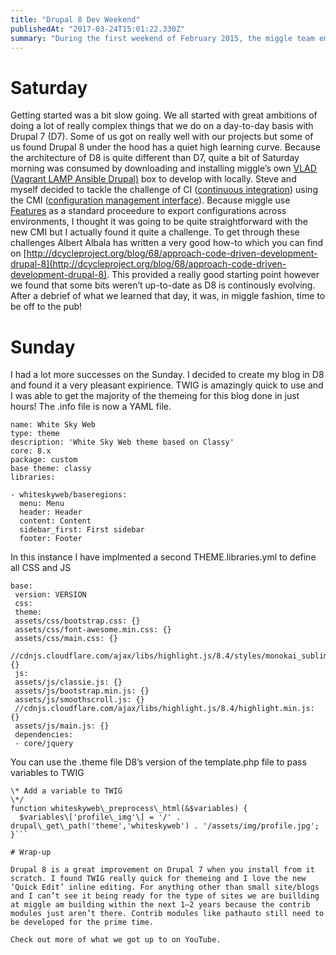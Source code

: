 ```yaml
---
title: "Drupal 8 Dev Weekend"
publishedAt: "2017-03-24T15:01:22.330Z"
summary: "During the first weekend of February 2015, the miggle team embarked on an exploration of Drupal 8 (D8). Getting started was a bit slow going. We all started with great ambitions of doing a lot of…"
---
```


# Saturday

Getting started was a bit slow going. We all started with great ambitions of doing a lot of really complex things that we do on a day-to-day basis with Drupal 7 (D7). Some of us got on really well with our projects but some of us found Drupal 8 under the hood has a quiet high learning curve. Because the architecture of D8 is quite different than D7, quite a bit of Saturday morning was consumed by downloading and installing miggle’s own [VLAD (Vagrant LAMP Ansible Drupal)](https://github.com/miggle/Migl-Phing-Drupal) box to develop with locally. Steve and myself decided to tackle the challenge of CI ([continuous integration](http://en.wikipedia.org/wiki/Continuous_integration)) using the CMI ([configuration management interface](https://www.drupal.org/documentation/administer/config)). Because miggle use [Features](https://www.drupal.org/project/features) as a standard proceedure to export configurations across environments, I thought it was going to be quite straightforward with the new CMI but I actually found it quite a challenge. To get through these challenges Albert Albala has written a very good how-to which you can find on [http://dcycleproject.org/blog/68/approach-code-driven-development-drupal-8](http://dcycleproject.org/blog/68/approach-code-driven-development-drupal-8). This provided a really good starting point however we found that some bits weren’t up-to-date as D8 is continously evolving. After a debrief of what we learned that day, it was, in miggle fashion, time to be off to the pub!

# Sunday

I had a lot more successes on the Sunday. I decided to create my blog in D8 and found it a very pleasant expirience. TWIG is amazingly quick to use and I was able to get the majority of the themeing for this blog done in just hours! The .info file is now a YAML file.
```
name: White Sky Web  
type: theme  
description: 'White Sky Web theme based on Classy'  
core: 8.x  
package: custom  
base theme: classy  
libraries:

- whiteskyweb/baseregions:  
  menu: Menu  
  header: Header  
  content: Content  
  sidebar_first: First sidebar  
  footer: Footer
```
In this instance I have implmented a second THEME.libraries.yml to define all CSS and JS
```
base:  
 version: VERSION  
 css:  
 theme:  
 assets/css/bootstrap.css: {}  
 assets/css/font-awesome.min.css: {}  
 assets/css/main.css: {}  
 //cdnjs.cloudflare.com/ajax/libs/highlight.js/8.4/styles/monokai_sublime.min.css: {}  
 js:  
 assets/js/classie.js: {}  
 assets/js/bootstrap.min.js: {}  
 assets/js/smoothscroll.js: {}  
 //cdnjs.cloudflare.com/ajax/libs/highlight.js/8.4/highlight.min.js: {}  
 assets/js/main.js: {}  
 dependencies:  
 - core/jquery
```
You can use the .theme file D8’s version of the template.php file to pass variables to TWIG

```<?php/\*\*  
\* Add a variable to TWIG  
\*/  
function whiteskyweb\_preprocess\_html(&$variables) {  
  $variables\['profile\_img'\] = '/' . drupal\_get\_path('theme','whiteskyweb') . '/assets/img/profile.jpg';  
}```

# Wrap-up

Drupal 8 is a great improvement on Drupal 7 when you install from it scratch. I found TWIG really quick for themeing and I love the new ‘Quick Edit’ inline editing. For anything other than small site/blogs and I can’t see it being ready for the type of sites we are buillding at miggle am building within the next 1–2 years because the contrib modules just aren’t there. Contrib modules like pathauto still need to be developed for the prime time.

Check out more of what we got up to on YouTube.
